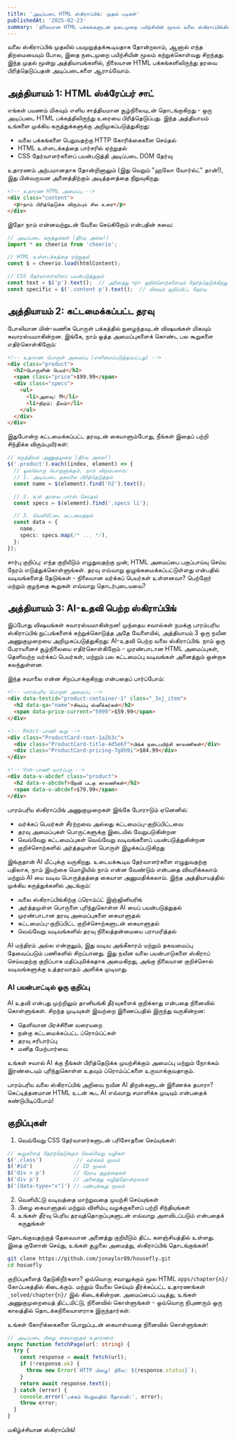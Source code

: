 ```yaml
---
title: 'அடிப்படை HTML ஸ்கிராப்பிங்: முதல் படிகள்'
publishedAt: '2025-02-23'
summary: 'நிலையான HTML பக்கங்களுடன் நடைமுறை பயிற்சியின் மூலம் வலை ஸ்கிராப்பிங்கின் அடிப்படைகளை கற்றுக்கொள்ளுங்கள்'
---
```


வலை ஸ்கிராப்பிங் முதலில் பயமுறுத்தக்கூடியதாக தோன்றலாம், ஆனால் எந்த திறமையையும் போல, இதை நடைமுறை பயிற்சியின் மூலம் கற்றுக்கொள்வது சிறந்தது. இந்த முதல் மூன்று அத்தியாயங்களில், நிலையான HTML பக்கங்களிலிருந்து தரவை பிரித்தெடுப்பதன் அடிப்படைகளை ஆராய்வோம்.

## அத்தியாயம் 1: HTML ஸ்க்ரேப்பர் சாட்

எங்கள் பயணம் மிகவும் எளிய சாத்தியமான சூழ்நிலையுடன் தொடங்குகிறது - ஒரு அடிப்படை HTML பக்கத்திலிருந்து உரையை பிரித்தெடுப்பது. இந்த அத்தியாயம் உங்களை முக்கிய கருத்துக்களுக்கு அறிமுகப்படுத்துகிறது:

- வலை பக்கங்களை பெறுவதற்கு HTTP கோரிக்கைகளை செய்தல்
- HTML உள்ளடக்கத்தை பார்சரில் ஏற்றுதல்
- CSS தேர்வாளர்களைப் பயன்படுத்தி அடிப்படை DOM தேர்வு

உதாரணம் அற்பமானதாக தோன்றினாலும் (இது வெறும் "ஹலோ வோர்ல்ட்" தான்!), இது பின்வருவன அனைத்திற்கும் அடித்தளத்தை நிறுவுகிறது.

```html
<!-- உதாரண HTML அமைப்பு -->
<div class="content">
  <p>நாம் பிரித்தெடுக்க விரும்பும் சில உரை</p>
</div>
```

இதோ நாம் என்னவற்றுடன் வேலை செய்கிறோம் என்பதின் சுவை:

```typescript
// அடிப்படை கருத்துக்கள் (தீர்வு அல்ல!)
import * as cheerio from 'cheerio';

// HTML உள்ளடக்கத்தை ஏற்றுதல்
const $ = cheerio.load(htmlContent);

// CSS தேர்வாளர்களைப் பயன்படுத்துதல்
const text = $('p').text();  // அனைத்து <p> குறிச்சொற்களையும் தேர்ந்தெடுக்கிறது
const specific = $('.content p').text();  // மிகவும் குறிப்பிட்ட தேர்வு
```

## அத்தியாயம் 2: கட்டமைக்கப்பட்ட தரவு

போலியான மின்-வணிக பொருள் பக்கத்தில் நுழைந்தவுடன் விஷயங்கள் மிகவும் சுவாரஸ்யமாகின்றன. இங்கே, நாம் ஒத்த அமைப்புகளைக் கொண்ட பல கூறுகளை எதிர்கொள்கிறோம்:

```html
<!-- உதாரண பொருள் அமைப்பு (எளிமைப்படுத்தப்பட்டது) -->
<div class="product">
  <h2>பொருளின் பெயர்</h2>
  <span class="price">$99.99</span>
  <div class="specs">
    <ul>
      <li>அளவு: M</li>
      <li>நிறம்: நீலம்</li>
    </ul>
  </div>
</div>
```

இதுபோன்ற கட்டமைக்கப்பட்ட தரவுடன் கையாளும்போது, நீங்கள் இதைப் பற்றி சிந்திக்க விரும்புவீர்கள்:

```typescript
// கருத்தியல் அணுகுமுறை (தீர்வு அல்ல!)
$('.product').each((index, element) => {
  // ஒவ்வொரு பொருளுக்கும், நாம் விரும்பலாம்:
  // 1. அடிப்படை தகவலை பிரித்தெடுத்தல்
  const name = $(element).find('h2').text();

  // 2. உள் தரவை பார்ஸ் செய்தல்
  const specs = $(element).find('.specs li');

  // 3. வெளியீட்டை கட்டமைத்தல்
  const data = {
    name,
    specs: specs.map(/* ... */),
  };
});
```

சார்பு குறிப்பு: எந்த குறியீடும் எழுதுவதற்கு முன், HTML அமைப்பை பகுப்பாய்வு செய்ய நேரம் எடுத்துக்கொள்ளுங்கள். தரவு எவ்வாறு ஒழுங்கமைக்கப்பட்டுள்ளது என்பதில் வடிவங்களைத் தேடுங்கள் - நிலையான வர்க்கப் பெயர்கள் உள்ளனவா? பெற்றோர் மற்றும் குழந்தை கூறுகள் எவ்வாறு தொடர்புடையவை?


## அத்தியாயம் 3: AI-உதவி பெற்ற ஸ்கிராப்பிங்

இப்போது விஷயங்கள் சுவாரஸ்யமாகின்றன! முந்தைய சவால்கள் நமக்கு பாரம்பரிய ஸ்கிராப்பிங் நுட்பங்களைக் கற்றுக்கொடுத்த அதே வேளையில், அத்தியாயம் 3 ஒரு நவீன அணுகுமுறையை அறிமுகப்படுத்துகிறது: AI-உதவி பெற்ற வலை ஸ்கிராப்பிங். நாம் ஒரு பேராயனைச் சூழ்நிலையை எதிர்கொள்கிறோம் - முரண்பாடான HTML அமைப்புகள், தெளிவற்ற வர்க்கப் பெயர்கள், மற்றும் பல கட்டமைப்பு வடிவங்கள் அனைத்தும் ஒன்றாக கலந்துள்ளன.

இந்த சவாலை என்ன சிறப்பாக்குகிறது என்பதைப் பார்ப்போம்:

```html
<!-- பாரம்பரிய பொருள் அமைப்பு -->
<div data-testid="product-container-1" class="_3xj_item">
  <h2 data-qa="name">சிவப்பு ஸ்னீக்கர்கள்</h2>
  <span data-price-current="5999">$59.99</span>
</div>

<!-- React-பாணி கூறு -->
<div class="ProductCard-root-1a2b3c">
  <div class="ProductCard-title-4d5e6f">பிங்க் நடைபயிற்சி காலணிகள்</div>
  <div class="ProductCard-pricing-7g8h9i">$84.99</div>
</div>

<!-- Vue-பாணி வார்ப்புரு -->
<div data-v-abcdef class="product">
  <h2 data-v-abcdef>நேவி படகு காலணிகள்</h2>
  <span data-v-abcdef>$79.99</span>
</div>
```

பாரம்பரிய ஸ்கிராப்பிங் அணுகுமுறைகள் இங்கே போராடும் ஏனெனில்:
- வர்க்கப் பெயர்கள் சீரற்றவை அல்லது கட்டமைப்பு-குறிப்பிட்டவை
- தரவு அமைப்புகள் பொருட்களுக்கு இடையில் வேறுபடுகின்றன
- வெவ்வேறு கட்டமைப்புகள் வெவ்வேறு வடிவங்களைப் பயன்படுத்துகின்றன
- குறிச்சொற்களில் அர்த்தமுள்ள பொருள் இழக்கப்படுகிறது

இங்குதான் AI மீட்புக்கு வருகிறது. உடையக்கூடிய தேர்வாளர்களை எழுதுவதற்கு பதிலாக, நாம் இயற்கை மொழியில் நாம் என்ன வேண்டும் என்பதை விவரிக்கலாம் மற்றும் AI யை வடிவ பொருத்தத்தை கையாள அனுமதிக்கலாம். இந்த அத்தியாயத்தில் முக்கிய கருத்துக்களில் அடங்கும்:

- வலை ஸ்கிராப்பிங்கிற்கு ப்ரொம்ப்ட் இஞ்ஜினியரிங்
- அர்த்தமுள்ள பொருளை புரிந்துகொள்ள AI யைப் பயன்படுத்துதல்
- முரண்பாடான தரவு அமைப்புகளை கையாளுதல்
- கட்டமைப்பு-குறிப்பிட்ட குறிச்சொற்களுடன் கையாளுதல்
- வெவ்வேறு வடிவங்களில் தரவு நிலைத்தன்மையை பராமரித்தல்

AI மந்திரம் அல்ல என்றாலும், இது வடிவ அங்கீகாரம் மற்றும் தகவமைப்பு தேவைப்படும் பணிகளில் சிறப்பானது. இது நவீன வலை பயன்பாடுகளை ஸ்கிராப் செய்வதற்கு குறிப்பாக மதிப்புமிக்கதாக அமைகிறது, அங்கு நிலையான குறிச்சொல் வடிவங்களுக்கு உத்தரவாதம் அளிக்க முடியாது.

### AI பயன்பாட்டில் ஒரு குறிப்பு

AI உதவி என்பது முற்றிலும் தானியங்கி தீர்வுகளைக் குறிக்காது என்பதை நினைவில் கொள்ளுங்கள். சிறந்த முடிவுகள் இவற்றை இணைப்பதில் இருந்து வருகின்றன:
- தெளிவான பிரச்சினை வரையறை
- நன்கு கட்டமைக்கப்பட்ட ப்ரொம்ப்ட்கள்
- தரவு சரிபார்ப்பு
- மனித மேற்பார்வை

உங்கள் சவால் AI க்கு நீங்கள் பிரித்தெடுக்க முயற்சிக்கும் அமைப்பு மற்றும் நோக்கம் இரண்டையும் புரிந்துகொள்ள உதவும் ப்ரொம்ப்ட்களை உருவாக்குவதாகும்.

பாரம்பரிய வலை ஸ்கிராப்பிங் அறிவை நவீன AI திறன்களுடன் இணைக்க தயாரா? கெட்டித்தனமான HTML உடன் கூட AI எவ்வாறு சமாளிக்க முடியும் என்பதைக் கண்டுபிடிப்போம்!

## குறிப்புகள்

1. வெவ்வேறு CSS தேர்வாளர்களுடன் பரிசோதனை செய்யுங்கள்:
```typescript
// கூறுகளைத் தேர்ந்தெடுக்கும் வெவ்வேறு வழிகள்
$('.class')           // வர்க்கம் மூலம்
$('#id')             // ID மூலம்
$('div > p')         // நேரடி குழந்தைகள்
$('div p')           // அனைத்து வழித்தோன்றல்கள்
$('[data-type="x"]') // பண்புக்கூறு மூலம்
```

2. வெளியீட்டு வடிவத்தை மாற்றுவதை முயற்சி செய்யுங்கள்
3. பிழை கையாளுதல் மற்றும் விளிம்பு வழக்குகளைப் பற்றி சிந்தியுங்கள்
4. உங்கள் தீர்வு பெரிய தரவுத்தொகுப்புகளுடன் எவ்வாறு அளவிடப்படும் என்பதைக் கருதுங்கள்

தொடங்குவதற்குத் தேவையான அனைத்து குறியீடும் திட்ட களஞ்சியத்தில் உள்ளது. இதை குளோன் செய்து, உங்கள் சூழலை அமைத்து, ஸ்கிராப்பிங் தொடங்குங்கள்!

```sh
git clone https://github.com/jonaylor89/housefly.git
cd hosuefly
```

குறிப்புகளைத் தேடுகிறீர்களா? ஒவ்வொரு சவாலுக்கும் மூல HTML `apps/chapter{n}/` கோப்பகத்தில் கிடைக்கும். மற்றும் வேலை செய்யும் தீர்க்கப்பட்ட உதாரணங்கள் `_solved/chapter{n}/` இல் கிடைக்கின்றன. அமைப்பைப் படித்து, உங்கள் அணுகுமுறையைத் திட்டமிட்டு, நினைவில் கொள்ளுங்கள் - ஒவ்வொரு நிபுணரும் ஒரு காலத்தில் தொடக்கநிலையாளராக இருந்தார்கள்.

உங்கள் கோரிக்கைகளை பொறுப்புடன் கையாள்வதை நினைவில் கொள்ளுங்கள்:
```typescript
// அடிப்படை பிழை கையாளுதல் உதாரணம்
async function fetchPage(url: string) {
  try {
    const response = await fetch(url);
    if (!response.ok) {
      throw new Error(`HTTP பிழை! நிலை: ${response.status}`);
    }
    return await response.text();
  } catch (error) {
    console.error('பக்கம் பெறுவதில் தோல்வி:', error);
    throw error;
  }
}
```

மகிழ்ச்சியான ஸ்கிராப்பிங்!